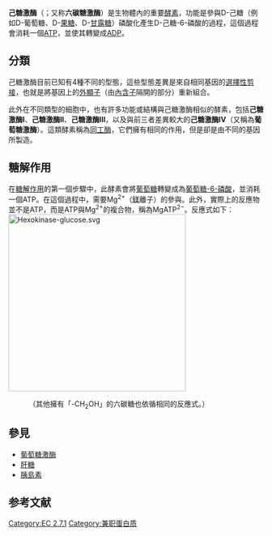 {{noteTA|G1=生命科学}}
{{enzyme
| Name = 己糖激酶
| EC_number = 2.7.1.1
| CAS_number = 9001-51-8
| IUBMB_EC_number = 2/7/1/1
| GO_code = 0004396
| image = Hexokinase_3O08.png
| width =
| caption  = [[乳酸克鲁维酵母|乳酸克鲁维酵母]]己糖激酶1的晶体结构<ref name="Kuettner_2010">{{PDB|3O08}}; {{cite journal | author = Kuettner EB, Kettner K, Keim A, Svergun DI, Volke D | title = Crystal structure of dimeric KlHxk1 in crystal form I | doi=10.2210/pdb3o08/pdb}}</ref>
}}
{{protein
| Name = [[己糖激酶1|己糖激酶1]]
| caption =
| image = 1hkc2.jpg
| width =
| HGNCid = 4922
| Symbol = [[HK1|HK1]]
| AltSymbols =
| EntrezGene = 3098
| OMIM = 142600
| RefSeq = NM_000188
| UniProt = P19367
| PDB =
| ECnumber =
| Chromosome = 10
| Arm = q
| Band = 22
| LocusSupplementaryData =
}}
{{Fix bunching|mid}}
{{protein
| Name = [[己糖激酶2|己糖激酶2]]
| caption =
| image =
| width =
| HGNCid = 4923
| Symbol = [[HK2|HK2]]
| AltSymbols =
| EntrezGene = 3099
| OMIM = 601125
| RefSeq = NM_000189
| UniProt = P52789
| PDB =
| ECnumber =
| Chromosome = 2
| Arm = p
| Band = 13
| LocusSupplementaryData =
}}
{{protein
| Name = [[己糖激酶3|己糖激酶3]]
| caption =
| image =
| width =
| HGNCid = 4925
| Symbol = [[HK3|HK3]]
| AltSymbols =
| EntrezGene = 3101
| OMIM = 142570
| RefSeq = NM_002115
| UniProt = P52790
| PDB =
| ECnumber =
| Chromosome = 5
| Arm = q
| Band = 35.2
| LocusSupplementaryData =
}}
'''己糖激酶'''（{{lang-en|Hexokinase}}；又称'''六碳糖激酶'''）是生物體內的重要[[酵素|酵素]]，功能是參與D-己糖（例如D-葡萄糖、D-[[果糖|果糖]]、D-[[甘露糖|甘露糖]]）磷酸化產生D-己糖-6-磷酸的過程，這個過程會消耗一個[[三磷酸腺苷|ATP]]，並使其轉變成[[二磷酸腺苷|ADP]]。

==分類==
己糖激酶目前已知有4種不同的型態，這些型態差異是來自相同基因的[[選擇性剪接|選擇性剪接]]，也就是將基因上的[[外顯子|外顯子]]（由[[內含子|內含子]]隔開的部分）重新組合。

此外在不同類型的細胞中，也有許多功能或結構與己糖激酶相似的酵素，包括'''己糖激酶I'''、'''己糖激酶II'''、'''己糖激酶III'''，以及與前三者差異較大的'''己糖激酶IV'''（又稱為'''葡萄糖激酶'''）。這類酵素稱為[[同工酶|同工酶]]，它們擁有相同的作用，但是卻是由不同的基因所製造。

==糖解作用==
在[[糖解作用|糖解作用]]的第一個步驟中，此酵素會將[[葡萄糖|葡萄糖]]轉變成為[[葡萄糖-6-磷酸|葡萄糖-6-磷酸]]，並消耗一個ATP。在這個過程中，需要Mg<sup>2+</sup>（[[鎂|鎂]]離子）的參與。此外，實際上的反應物並不是ATP，而是ATP與Mg<sup>2+</sup>的複合物，稱為MgATP<sup>2−</sup>。反應式如下：
[[File:Hexokinase-glucose.svg|350px]]

:（其他擁有「-CH<sub>2</sub>OH」的六碳糖也依循相同的反應式。）

==參見==
*[[葡萄糖激酶|葡萄糖激酶]]
*[[肝糖|肝糖]]
*[[胰島素|胰島素]]
==参考文献==
{{reflist}}

{{糖酵解}}
{{激酶}}
{{糖酵解酶类}}
{{Authority control}}

[[Category:EC_2.7.1|Category:EC 2.7.1]]
[[Category:兼职蛋白质|Category:兼职蛋白质]]